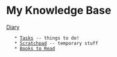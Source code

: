 = My Knowledge Base =

[[diary/diary|Diary]]

    * [[Tasks]] -- things to do!
    * [[Scratchpad]] -- temporary stuff
    * [[Books|Books to Read]]


